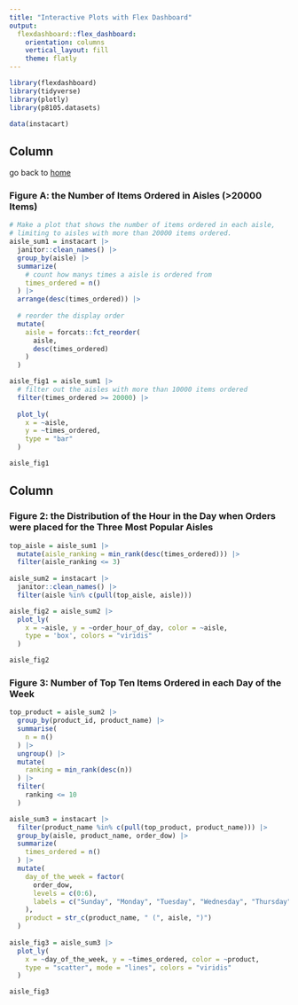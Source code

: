 ```yaml
---
title: "Interactive Plots with Flex Dashboard"
output: 
  flexdashboard::flex_dashboard:
    orientation: columns
    vertical_layout: fill
    theme: flatly
---
```


```r
library(flexdashboard)
library(tidyverse)
library(plotly)
library(p8105.datasets)

data(instacart)
```

Column {data-width=500}
-----------------------------------------------------------------------
go back to [home](index.html)

### Figure A: the Number of Items Ordered in Aisles (>20000 Items)

```r
# Make a plot that shows the number of items ordered in each aisle, 
# limiting to aisles with more than 20000 items ordered.
aisle_sum1 = instacart |>
  janitor::clean_names() |>
  group_by(aisle) |>
  summarize(
    # count how manys times a aisle is ordered from
    times_ordered = n()
  ) |>
  arrange(desc(times_ordered)) |>
  
  # reorder the display order
  mutate(
    aisle = forcats::fct_reorder(
      aisle, 
      desc(times_ordered)
    )
  ) 

aisle_fig1 = aisle_sum1 |>
  # filter out the aisles with more than 10000 items ordered
  filter(times_ordered >= 20000) |>
  
  plot_ly(
    x = ~aisle,
    y = ~times_ordered,
    type = "bar"
  ) 

aisle_fig1
```

Column {data-width=500}
-----------------------------------------------------------------------

### Figure 2: the Distribution of the Hour in the Day when Orders were placed for the Three Most Popular Aisles

```r
top_aisle = aisle_sum1 |>
  mutate(aisle_ranking = min_rank(desc(times_ordered))) |>
  filter(aisle_ranking <= 3)
  
aisle_sum2 = instacart |>
  janitor::clean_names() |>
  filter(aisle %in% c(pull(top_aisle, aisle))) 

aisle_fig2 = aisle_sum2 |>
  plot_ly(
    x = ~aisle, y = ~order_hour_of_day, color = ~aisle,
    type = 'box', colors = "viridis"
  )

aisle_fig2
```

### Figure 3: Number of Top Ten Items Ordered in each Day of the Week

```r
top_product = aisle_sum2 |>
  group_by(product_id, product_name) |>
  summarise(
    n = n()
  ) |>
  ungroup() |>
  mutate(
    ranking = min_rank(desc(n))
  ) |>
  filter(
    ranking <= 10
  )

aisle_sum3 = instacart |>
  filter(product_name %in% c(pull(top_product, product_name))) |>
  group_by(aisle, product_name, order_dow) |>
  summarize(
    times_ordered = n()
  ) |>
  mutate(
    day_of_the_week = factor(
      order_dow,
      levels = c(0:6),
      labels = c("Sunday", "Monday", "Tuesday", "Wednesday", "Thursday", "Friday", "Saturday")
    ),
    product = str_c(product_name, " (", aisle, ")")
  )
  
aisle_fig3 = aisle_sum3 |>
  plot_ly(
    x = ~day_of_the_week, y = ~times_ordered, color = ~product, 
    type = "scatter", mode = "lines", colors = "viridis"
  )

aisle_fig3
```

